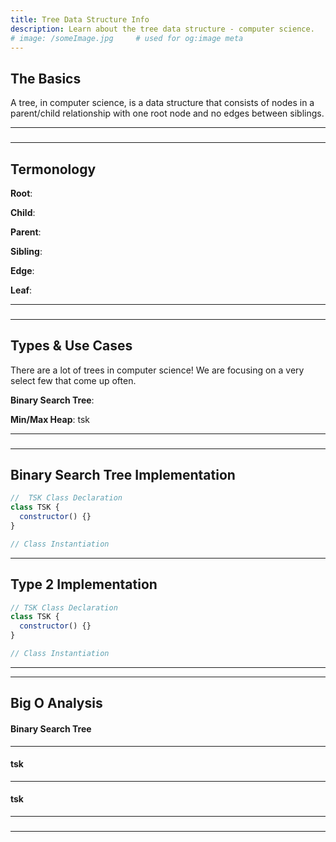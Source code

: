```yaml
---
title: Tree Data Structure Info
description: Learn about the tree data structure - computer science.
# image: /someImage.jpg     # used for og:image meta
---
```


## The Basics

A tree, in computer science, is a data structure that consists of nodes in a parent/child relationship with one root node and no edges between siblings.

---

###

---

## Termonology

**Root**:

**Child**:

**Parent**:

**Sibling**:

**Edge**:

**Leaf**:

---

###

---

## Types & Use Cases

There are a lot of trees in computer science! We are focusing on a very select few that come up often.

**Binary Search Tree**:

**Min/Max Heap**: tsk

---

###

---

## Binary Search Tree Implementation

<!-- Directed vs Undirected -->

```js title=scripts/type1 lineNumbers=true highlight={1,6}
//  TSK Class Declaration
class TSK {
  constructor() {}
}

// Class Instantiation
```

---

## Type 2 Implementation

```js title=scripts/type2 lineNumbers=true highlight={1,6}
// TSK Class Declaration
class TSK {
  constructor() {}
}

// Class Instantiation
```

---

---

## Big O Analysis

#### Binary Search Tree

<!-- **Best**: O(n^2)

**Avg**: O(n^2)

**Worst**: O(n^2)

**Space**: O(1) -->

---

#### tsk

<!-- **Best**: O(n)

**Avg**: O(n^2)

**Worst**: O(n^2)

**Space**: O(1) -->

---

#### tsk

<!-- **Best**: O(n log n)

**Avg**: O(n log n)

**Worst**: O(n log n)

**Space**: O(n) -->

---

###

---

<!-- #### Advantages

- 

#### Drawbacks

- 

---

###

--- -->

<!-- ## Advanced Tree Questions -->
